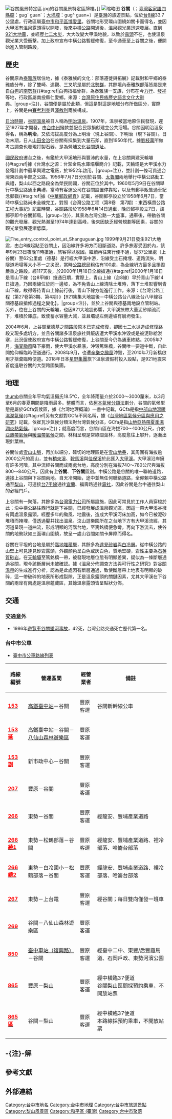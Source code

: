 {{坐標|24|12|10.4|N|121|0|14.1|E|display=title}}
[[File:谷關風景特定區.jpg|right]]的谷關風景特定區牌樓。]]
[[File:Hot_Springs_Cultural_Center,_Tri-Mountain_National_Scenic_Area_20160705.jpg|缩略图]]
'''谷關'''（{{lang-nan-tw|Kok-kuan}}；[[臺灣客家語|臺灣客家語]][[四縣腔|四縣腔]]：gugˋ guanˊ；[[大埔腔|大埔腔]]：gug^ guan+）是[[臺灣|臺灣]]的旅遊景點，位於[[台8線|台8線]]33.7公里處，行政區屬[[臺中市|臺中市]][[和平區_(台灣)|和平區]][[博愛里_(和平區)|博愛里]]{{r|map}}{{r|thb}}。谷關地形受環山圍繞如關卡而得名，並因大甲溪有溫泉露頭得以開發，後來[[中橫公路|中橫公路]]開通後，溫泉觀光業迅速發展{{r|Bo-Chiun}}{{r|Pei-Ru}}。直到[[921大地震|921大地震]]，並經歷[[七二水災|七二水災]]，大大改變大甲溪地貌，以致於[[露頭|露頭]]不在，也使溫泉觀光業大受衝擊。加上政府宣布中橫公路暫緩修復，至今通車至上谷關之後，便開始進入管制路段{{r|PTS}}{{r|2004年_TVBS}}。

==歷史==
谷關原為[[泰雅族|泰雅族]]居住地，據《泰雅族的文化：部落遷徙與拓展》記載對和平鄉的泰雅族分布，除了雙崎、達觀、三叉坑是屬於[[北勢群|北勢群]]，其餘境內泰雅族部落皆屬是來自[[白狗|白狗]]的[[南勢群|南勢群]]{{#tag:ref|白狗指福骨群，為泰雅族一支族，分布在今[[力行村|力行]]、[[發祥村|發祥]]等地，行政區屬南投縣仁愛鄉。來源：[http://citing.hohayan.net.tw/citing_content.asp?id=3267&keyword=%BA%D6%B0%A9 台灣原住民族歷史語言文化大辭典]。|group=注}}，谷關便是屬於此類，但這是對這是地域分布所做區分，實際上，谷關是由[[賽考利克族|賽考利克]]與[[澤敖利族|澤敖利]]兩族構成{{r|Shou-Chen}}{{r|tcgwww}}。

[[台灣日治時期|日治時期]]，[[谷關溫泉|谷關溫泉]]被日人稱為[[明治溫泉|明治溫泉]]{{r|Bo-Chiun}}。1907年，溫泉被當地原住民發現，遲至1927年才開發，由[[台中州|台中州]]撥款並配合民眾捐獻建立公共浴場{{r|Bo-Chiun}}。谷關因明治溫泉得名，稱為'''明治'''，又依海拔高度分為上明治（現上谷關）、下明治（現下谷關）。日治末期，日人[[山田金治|山田金治]]在谷關有採集到大量石斧，直到1950年代，據[[劉枝萬|劉枝萬]]所做考古調查也發現打製石器，是為[[營埔文化|營埔文化]][[谷關遺址|谷關遺址]]{{r|nmns}}{{r|Yi-Chang}}。

[[國民政府|國民政府]]遷台之後，有鑑於大甲溪地形與豐沛的水量，在上谷關興建天輪壩{{#tag:ref|據《台灣水之源：台澎金馬水庫壩堰簡介》記載，天輪壩是大甲溪水力發電計劃中最早興建之電廠，於1952年啟用。|group=注}}，並計劃一條可貫通台灣東西兩半部之公路。1956年7月7日分別於谷關、[[太魯閣|太魯閣]]兩地舉行中橫公路動工典禮，梨山以西之路段全為榮民開闢，谷關正位於其中{{r|central}}。1960年5月9日在谷關舉行中橫公路通車典禮，當時有客運公司在谷關設置停靠站，以及有郵亭販售通車紀念郵戳{{#tag:ref|據《[http://www.post.gov.tw/post/internet/i_location/aon_dtl.jsp?ID=1302&prsb_no=014119-6 中華郵政網頁]》記載，谷關郵亭設立於1958年6月7日，當時中橫公路尚未全線完工，對照《台灣公路工程（第8卷　第7期）：東西橫貫公路工程大事紀》記載時間，谷關路段於1958年6月14日通車，晚於郵亭設立7日，該郵亭即今谷關郵局。|group=注}}，其景為台灣公路一大盛事{{r|central}}。通車後，帶動谷關的觀光發展，觀光熱潮至1974年達到高峰，後來因缺乏經營規劃等因素，谷關的觀光業發展逐漸低糜{{r|Pei-Ru}}。

[[File:The_entry_control_point_at_Shanguguan.jpg|right]]
1999年9月21日發生921大地震，由台8線起點至谷關止，因沿線許多坍方而阻斷道路，許多旅客受困於內，該年9月23日夜晚11時搶通，旅客得以脫困{{r|hiahway}}。繼續再往東行便不通，從37公里處（上谷關）至62公里處（德基）是行經大甲溪中游，沿線受土石掩埋、道路流失、明隧道坍塌等大小不一之災況，當時[[公路總局|公路總局]]粗估有100處，為全線坍方最多且損毀嚴重之路段{{r|PTS}}。經117天後，於2000年1月18日全線搶通{{#tag:ref|2000年1月18日是青山下線（台8甲線）搶通日期，實際上，青山上線（台8線）早於青山下線14日搶通，乃因兩線位於同一邊坡，為不免青山上線清除土堆時，落下土堆影響到青山下線，故得等待青山上線前行後，青山下線方能進行工作。來源：《台灣公路工程（第27卷第3期、第4期）》【921集集大地震後－中橫公路台八線及台八甲線谷關德基段搶修過程之變化】。|group=注}}，並於上谷關與德基兩地設立管制站{{r|hiahway}}。另外，位在上谷關的天輪壩，也因921大地震影響，大甲溪挾帶大量泥砂順流而下，堆積於庫底，致使蓄水容量大減，並且壩堤左側邊坡有崩坍發生{{r|Che-Ming}}。

2004年6月，上谷關至德基之間路段原本已完成修復，卻因七二水災造成修復路段又現多處坍方，並且谷關諸多溫泉旅社與飯店遭大甲溪水沖毀或是被泥砂給淤塞，此況促使政府宣布中橫公路暫緩修復，上谷關至今仍為通車終點{{r|PTS}}{{r|2004年_TVBS}}。2005年7月，[[颱風海棠_(2005年)|海棠颱風]]降下豪雨，使大甲溪水暴漲，沖毀篤銘橋，谷關唯一要道中斷，自此開始仰賴臨時便道通行{{r|cts}}{{r|2008年_TVBS}}。2008年9月，也遭[[颱風辛樂克_(2008年)|辛樂克颱風]]沖毀，至2010年7月新橋啟用才捨棄臨時便道{{r|cts}}{{r|2008年_TVBS}}。2018年日本[[星野集團|星野集團]]旗下溫泉渡假村投入設點，是921地震來首度進駐谷關的大型跨國集團。

==地理==
[[檔案:20130825篤銘橋西端.JPG|thumb]]谷關全年平均氣溫攝氏18.5℃，全年降雨量介於2000～3000釐米，以3月至6月的春夏期間是降雨最多{{r|Siou-Huei}}。整體而言，依[[柯本氣候分類法|柯本氣候分類法]]劃分，谷關的氣候型態是屬於GCfa氣候區，據《台灣地理概論》一書中記載，GCfa是指[[中部山地溫暖濕潤氣候|中部山地溫暖濕潤氣候]]{{#tag:ref|另有文獻對GCfa不同名稱，據《[http://211.21.33.110/upload/gis/20060110175345.pdf 台灣地區氣候分區與應用之研究]》記載，依崔瓦沙氣候分類法對台灣氣候分區，GCfa是指[[山地亞熱帶夏季濕潤炎熱氣候|山地亞熱帶夏季濕潤炎熱氣候]]。|group=注}}；{{r|Kuo-Yen}}就高度而言，谷關山區在海拔700～1000公尺，介於[[亞熱帶氣候|亞熱帶氣候]]與[[暖溫帶氣候|暖溫帶氣候]]之間，林相呈現是常綠闊葉林，高度愈往上攀升，逐漸出現針葉林{{r|Siou-Huei}}{{r|vegetation}}。

谷關位處[[雪山山脈|雪山山脈]]，再加以細分，確切的地理區是在[[雪山地壘|雪山地壘]]，其周圍有海拔逾2000公尺的高山，並有[[稍來溪|稍來溪]]、[[鞍馬溪|鞍馬溪]]與[[佳保溪|佳保溪]]於此匯入[[大甲溪|大甲溪]]{{r|Siou-Huei}}{{r|Ching-Feng}}。大甲溪沿岸擁有許多河階，其中流經谷關而成兩處台地，高度分別在海拔740～780公尺與海拔800～840公尺，因此有'''上谷關'''、'''下谷關'''區別{{r|Gu-Guan}}{{r|elevation}}。中橫公路是谷關的唯一聯絡道路，連接上谷關與下谷關兩地。自天冷開始，途中並無任何聯絡道路，全仰賴中橫公路通至[[梨山|梨山]]，可連接[[台7線|台7甲線]]通往[[宜蘭縣|宜蘭]]、福壽路通往[[霧社|霧社]]，因此谷關是台中通往梨山的必經門戶{{r|map}}。

上谷關有一聚落，其餘多為[[台灣電力公司|台灣電力公司]]所屬設施，因此可常見於工作人員穿梭於此；沿中橫公路往西行就是下谷關，已經發展成溫泉觀光區，因這一帶大甲溪谷擁有兩處溫泉露頭，經歷多年的颱風、地震後，造成大甲溪河床加高，如今已被泥砂堆積而掩埋，僅透過鑿井找出溫泉{{r|Gu-Guan}}{{r|Song、Liu}}{{r|Pei-Ru}}。汶山遊樂園所在之台地下方有大甲溪流經，其河道呈現一道曲流，形成明顯的河階台地，至篤銘橋便急彎，再向下游流去，使谷關的地勢狀如三面環山圍繞，故呈一處山谷間如關卡屏障而得名{{r|map}}{{r|Bo-Chiun}}{{r|geology}}。

谷關在平坦的台地是屬於[[階地堆積層|階地堆積層]]，其餘多為[[達見砂岩|達見砂岩]]與[[白冷層|白冷層]]{{r|Chao-Hsia}}。從中橫公路的山壁上可見達見砂岩露頭，外觀顏色呈白色或灰白色，質地堅硬，岩性主要為[[石英|石英質]][[砂岩|砂岩]]{{r|nadm}}{{r|Chung-Sun}}。在[[天輪壩|天輪壩]]至篤銘橋一帶，被發現地層位態有明顯差異，疑似為一條斷層通過谷關，現今該斷層尚未被確認{{r|Gue-Tang}}。據《溫泉分佈調查方法與可行性之研究》對[[谷關溫泉|谷關溫泉]]的生成進行分析，認為是此處因有斷層通過，致使斷層帶上地表有明顯的破碎，這一帶破碎的地表所形成裂隙，正是溫泉露頭的關鍵因素，尤其大甲溪在下谷關的兩岸有兩處是溫泉蘊藏區，其餘溫泉露頭皆呈點狀分佈{{r|Gue-Tang}}。

==交通==

===交通意外===

*1986年[[遊覽車谷關墜河事故|遊覽車谷關墜河事故]]，42死，台灣公路交通死亡歷代第一名。
===台中市公車===
*[[臺中市公車路線列表|臺中市公車路線列表]]
{|class="wikitable" width="100%" align="center"
!路線編號
!營運區間
!經營業者
!備註
|-
|'''[[台中市公車153路|<font color="red">153</font>]]'''
|[[台中車站_(高鐵)|高鐵臺中站]]－谷關
|豐原客運
|谷關新幹線公車
|-
| '''[[台中市公車153路|<font color="red">153延</font>]]'''
|高鐵臺中站－谷關－[[八仙山森林遊樂區|八仙山森林遊樂區]]
|豐原客運
|
|-
|'''[[台中市公車153路|<font color="red">153副</font>]]'''
|新市政中心－谷關
|豐原客運
|
|-
|'''[[台中市公車207路|<font color="red">207</font>]]'''
|豐原－谷關
|豐原客運
|
|-
|'''[[台中市公車266路|<font color="red">266</font>]]'''
|東勢－谷關
|豐原客運
|經龍安、豐埔產業道路
|-
|'''[[台中市公車266路|<font color="red">266繞1</font>]]'''
|東勢－松鶴部落－谷關
|豐原客運
|經龍安、豐埔產業道路、裡冷部落、哈崙台部落
|-
| '''[[台中市公車266路|<font color="red">266繞2</font>]]'''
|東勢－白冷國小－松鶴部落－谷關
|豐原客運
|經龍安、豐埔產業道路、裡冷部落、哈崙台部落
|-
|'''[[台中市公車267路|<font color="red">267</font>]]'''
|東勢－上台電
|豐原客運
|經谷關；每日雙向僅發一班車
|-
|'''[[台中市公車269路|<font color="red">269</font>]]'''
|谷關－八仙山森林遊樂區
|豐原客運
|
|-
|'''[[台中市公車850路|<font color="red">850</font>]]'''
|[[臺中車站|臺中車站（復興路）]]－谷關
|豐原客運
|經臺中二中、東豐/后豐鐵馬道、石岡戶政、東勢河濱公園
|-
|'''[[台中市公車865路|<font color="red">865</font>]]'''
|豐原－[[梨山|梨山]]
|豐原客運
|經中橫臨37便道<br>谷關梨山區間採預約乘車，不開放站票
|-

|'''[[台中市公車865路|<font color="red">865區</font>]]'''
|谷關－梨山
|豐原客運
|經中橫臨37便道<br>本路線採預約乘車，不開放站票

|}

== -{注}-解 ==
{{reflist|group=注|colwidth=30em}}

==參考文獻==
{{reflist|colwidth=30em|refs=

<ref name="map">{{cite book |title=《1：58,000和平鄉行政區域圖》|publisher=內政部|language=zh-tw|isbn=9860039135|year=2005}}</ref>

<ref name="thb">{{cite web|url=http://www.thb.gov.tw/TM/Menus/Menu02/main0203/main0203-4.aspx|title=台8線里程-{表}-|publisher=公路總局|language=zh-tw|accessdate=2010-09-01|deadurl=yes|archiveurl=https://web.archive.org/web/20110616052722/http://www.thb.gov.tw/TM/Menus/Menu02/main0203/main0203-4.aspx|archivedate=2011-06-16}}</ref>

<ref name="Siou-Huei">{{cite book|title=南華大學建築與景觀學系環境藝術研究所碩士論文|url=http://libserver2.nhu.edu.tw/ETD-db/ETD-search-c/getfile?URN=etd-0721108-104445&filename=etd-0721108-104445.pdf|chapter=921災後重建區環境變遷之研究：以谷關溫泉區為例]|author=劉秀穗|publisher=南華大學|language=zh-tw|date=2008-06-30|access-date=2010-09-01|archive-url=https://web.archive.org/web/20170306134300/http://libserver2.nhu.edu.tw/ETD-db/ETD-search-c/getfile?URN=etd-0721108-104445&filename=etd-0721108-104445.pdf|archive-date=2017-03-06|dead-url=yes}}</ref>

<ref name="Kuo-Yen">{{cite book |title=《台灣地理概論》（第三版）|chapter=氣候分類|author=陳國彥|publisher=中華書局|language=zh-tw|date=2001年12月}}</ref>

<ref name="vegetation">{{cite web|url=http://taiwanplants.ndap.org.tw/swf/a06_c01.swf|title=台灣植群垂直分-{布}-表|work=發現台灣植物|publisher=國家科學委員會、中央研究院植物研究所|language=zh-tw|accessdate=2010-09-01}}</ref>

<ref name="Ching-Feng">{{cite book |title=《台中縣大甲溪流域開發史》|author=洪慶峰 總編|publisher=台中縣立文化中心|language=zh-tw|date=1989年12月}}</ref>

<ref name="Gu-Guan">{{cite book |title=《台灣地名辭書》（卷十二）|chapter=台中縣（一）|author=張伯鋒等人|publisher=台灣文獻館|isbn=9860064180|language=zh-tw|date=2007年9月}}</ref>

<ref name="elevation">海拔高度整理自：<br />{{cite book |title=《台灣的地形景觀》（第二版）|chapter=中央脊樑谷地|author=[[王鑫_(台灣學者)|王鑫]]|publisher=渡假出版|isbn=9576231884|language=zh-tw|date=1994年6月}}<br />{{cite book |title=谷關|chapter=圖號：9621-III-01|author=農林航空測量所|publisher=林務局|language=zh-tw|year=1980}}<br />{{cite book |title=稍來山|chapter=圖號：9521-II-05|author=農林航空測量所|publisher=林務局|language=zh-tw|year=1980}}</ref>

<ref name="Song、Liu">{{cite book |title=《台灣的溫泉》|chapter=|author=宋聖榮、劉佳玫|publisher=遠足文化|isbn=9572803174|language=zh-tw|year=2003}}</ref>

<ref name="Pei-Ru">{{cite book |title=朝陽科技大學休閒事業管理系碩士論文|chapter=谷關溫泉區觀光發展認知之研究|author=賴珮如|publisher=朝陽科技大學|language=zh-tw|date=2001-06-05}}</ref>

<ref name="Bo-Chiun">{{cite book |title=《谷關·東勢巡禮》|author=黃柏勳|publisher=黎明文化|isbn=957160657X|language=zh-tw|year=2003}}</ref>

<ref name="geology">{{cite book|title=《台灣中部十條地質實習考察路線沿線地質簡介》|chapter=中部橫貫公路沿線地質簡介|url=http://140.115.123.30/earth/edu/Central/trace2.htm|author=台灣師範大學地球科學系|publisher=台灣師範大學|language=zh-tw|year=1989|access-date=2010-09-01|archive-date=2018-10-09|archive-url=https://web.archive.org/web/20181009062118/http://140.115.123.30/earth/edu/Central/trace2.htm|dead-url=no}}</ref>

<ref name="Chao-Hsia">{{cite book |title=《中國地質學會專刊》(第3期)|chapter=台灣中部橫貫公路沿線地質|author=陳肇夏|publisher=中國地質學會|language=zh-tw|year=1979}}</ref>

<ref name="nadm">{{cite web|url=http://nadm.gl.ntu.edu.tw/field/main/index3.php?page_select=19|title=台8線谷關前公路旁山壁的石英質砂岩|work=台灣的岩石資訊網|publisher=台灣大學|language=zh-tw|accessdate=2010-08-23}}{{dead link|date=2018年4月 |bot=InternetArchiveBot |fix-attempted=yes }}</ref>

<ref name="Chung-Sun">{{cite book |title=《台灣地質概論：台灣地質圖說明書》(二版二刷)|author=何春蓀|publisher=中央地質調查所|language=zh-tw|date=1994年1月}}</ref>

<ref name="Gue-Tang">{{cite book |title=中興大學土木工程研究所碩士論文|chapter=溫泉分佈調查方法與可行性之研究|author=高貴堂|publisher=中興大學|language=zh-tw|date=2002年1月}}</ref>

<ref name="Shou-Chen">{{cite book |title=《泰雅族的文化：部落遷徙與拓展》|author=廖守臣|publisher=世界新聞專科學校觀光宣導科||language=zh-tw|date=1984年3月}}</ref>

<ref name="tcgwww">{{cite web|url=http://tcgwww.taipei.gov.tw/ct.asp?xItem=188076&CtNode=7055&mp=cb01|title=泰雅族現今分布|work=台灣原住民族文化知識網|publisher=原住民事務委員會|language=zh-tw|accessdate=2010-07-31}}{{Dead link|date=2019年11月 |bot=InternetArchiveBot |fix-attempted=yes }}</ref>

<ref name="nmns">{{cite web|url=http://digimuse.nmns.edu.tw/Default.aspx?Domin=a&tabid=93&Field=a0&ContentType=Study&FieldName=&ObjectId=&S|title=台灣中部考古學蒐藏 營埔文化類型|work=自然與人文數位博物館|publisher=自然科學博物館|language=zh-tw|accessdate=2010-08-07|archive-date=2021-01-18|archive-url=https://web.archive.org/web/20210118235236/http://digimuse.nmns.edu.tw/Default.aspx?Domin=a&tabid=93&Field=a0&ContentType=Study&FieldName=&ObjectId=&S|dead-url=no}}</ref>

<ref name="Yi-Chang">{{cite book |title=《台中縣開發史學術研討會論文集》|chapter=大甲溪中游地區史前文化的初步探討|author=劉益昌|publisher=台中縣文化局|isbn=9570153237|language=zh-tw|date=2003年12月}}</ref>

<ref name="central">{{cite book |title=《台灣省東西橫貫公路開發紀念集》|author=退除役官兵輔導委員會|publisher=退除役官兵輔導委員會|language=zh-tw|date=1972年6月1日}}</ref>

<ref name="hiahway">{{cite book|title=《台灣公路工程》(第26卷 第10期)|url=http://kbteq.ascc.net/archive/thb/kg/p11.html|chapter=21集集大地震－中橫公路－谷關－德基段搶修及復建規劃專題報告]|author=陳進發、錢伯冠、黃金臣、吳瑞龍|publisher=公路總局|language=zh-tw|date=2000-04-15|access-date=2010-09-01|archive-date=2014-02-20|archive-url=https://web.archive.org/web/20140220144719/http://kbteq.ascc.net/archive/thb/kg/p11.html|dead-url=yes}}</ref>

<ref name="PTS">{{cite video|title=《獨立特派員》　[[穿越中橫25禁地|穿越中橫25禁地]]|people=丁曉菁|medium=台灣公共電視|publisher=財團法人公共電視文教基金會|format=NTSC|location=台北、台中|language=zh-tw|accessdate=2007-08-19}}</ref>

<ref name="Che-Ming">{{cite book |title=中興大學水土保持學系碩士論文|chapter=921地震後大甲溪流域全方位治理之研究|author=張哲銘|publisher=中興大學|language=zh-tw|date=2004年7月}}</ref>

<ref name="2004年_TVBS">{{cite news|url=http://www.tvbs.com.tw/news/news_list.asp?no=suncomedy20040710185115|title=水患重創谷關　旅遊業者評估災情慘重|work=TVBS|publisher=聯意製作股份有限公司|date=2004-07-10|accessdate=2010-08-01|language=zh-tw|archive-date=2021-02-10|archive-url=https://web.archive.org/web/20210210093602/https://www.tvbs.com.tw/news/news_list.asp?no=suncomedy20040710185115|dead-url=no}}</ref>

<ref name="cts">{{cite news|url=http://news.cts.com.tw/nownews/society/201007/201007050510662.html|title=中橫公路篤銘橋遷建通車 谷關新地標|author=黃玿琮|publisher=中華電視股份有限公司|date=2010-07-05|accessdate=2010-08-18|language=zh-tw|deadurl=yes|archiveurl=https://web.archive.org/web/20160309221632/http://news.cts.com.tw/nownews/society/201007/201007050510662.html|archivedate=2016-03-09}}</ref>

<ref name="2008年_TVBS">{{cite news|url=http://www.tvbs.com.tw/news/news_list.asp?no=ghost20080914183816&&dd=2010/8/24%20%A4U%A4%C8%2012:29:24|title=路基沖毀　谷關篤銘橋斷出入受阻|work=TVBS|publisher=聯意製作股份有限公司|date=2008-09-14|accessdate=2010-09-01|language=zh-tw}}</ref> 

}}

== 外部連結 ==
{{commonscat|Guguan (town), Taiwan}}
{{中橫公路}}
{{臺中市和平區行政區劃}}
[[Category:台中市地名|Category:台中市地名]]
[[Category:台中市地理|Category:台中市地理]]
[[Category:台中市旅遊景點|Category:台中市旅遊景點]]
[[Category:梨山風景區|Category:梨山風景區]]
[[Category:和平區_(臺灣)|Category:和平區 (臺灣)]]
[[Category:台中市聚落|Category:台中市聚落]]